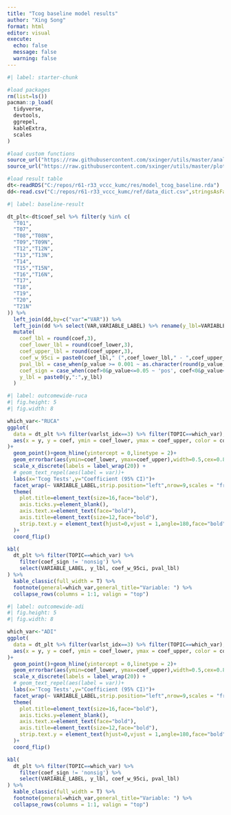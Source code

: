 ```yaml
---
title: "Tcog baseline model results"
author: "Xing Song"
format: html
editor: visual
execute: 
  echo: false
  message: false
  warning: false
---
```


```r
#| label: starter-chunk

#load packages
rm(list=ls())
pacman::p_load(
  tidyverse,
  devtools,
  ggrepel,
  kableExtra,
  scales
)

#load custom functions
source_url("https://raw.githubusercontent.com/sxinger/utils/master/analysis_util.R")
source_url("https://raw.githubusercontent.com/sxinger/utils/master/plot_util.R")

#load result table
dt<-readRDS("C:/repos/r61-r33_vccc_kumc/res/model_tcog_baseline.rda")
dd<-read.csv("C:/repos/r61-r33_vccc_kumc/ref/data_dict.csv",stringsAsFactors = F)
```

```r
#| label: baseline-result

dt_plt<-dt$coef_sel %>% filter(y %in% c(
  "T01",
  "T07",
  "T08","T08N",
  "T09","T09N",
  "T12","T12N",
  "T13","T13N",
  "T14",
  "T15","T15N",
  "T16","T16N",
  "T17",
  "T18",
  "T19",
  "T20",
  "T21N"
)) %>%
  left_join(dd,by=c("var"="VAR")) %>%
  left_join(dd %>% select(VAR,VARIABLE_LABEL) %>% rename(y_lbl=VARIABLE_LABEL),by=c("y"="VAR")) %>%
  mutate(
    coef_lbl = round(coef,3),
    coef_lower_lbl = round(coef_lower,3),
    coef_upper_lbl = round(coef_upper,3),
    coef_w_95ci = paste0(coef_lbl," (",coef_lower_lbl," - ",coef_upper_lbl,")"),
    pval_lbl = case_when(p_value >= 0.001 ~ as.character(round(p_value,3)), TRUE ~ '<0.001'),
    coef_sign = case_when(coef>0&p_value<=0.05 ~ 'pos', coef<0&p_value<=0.05~'neg', TRUE ~ 'nonsig'),
    y_lbl = paste0(y,":",y_lbl)
  )
```



```r
#| label: outcomewide-ruca
#| fig.height: 5
#| fig.width: 8

which_var<-"RUCA"
ggplot(
  data = dt_plt %>% filter(varlst_idx==3) %>% filter(TOPIC==which_var),
  aes(x = y, y = coef, ymin = coef_lower, ymax = coef_upper, color = coef_sign)
)+
  geom_point()+geom_hline(yintercept = 0,linetype = 2)+
  geom_errorbar(aes(ymin=coef_lower, ymax=coef_upper),width=0.5,cex=0.8)+
  scale_x_discrete(labels = label_wrap(20)) +
  # geom_text_repel(aes(label = var))+
  labs(x='Tcog Tests',y="Coefficient (95% CI)")+
  facet_wrap(~ VARIABLE_LABEL,strip.position="left",nrow=9,scales = "free_y") +
  theme(
    plot.title=element_text(size=16,face="bold"),
    axis.ticks.y=element_blank(),
    axis.text.x=element_text(face="bold"),
    axis.title=element_text(size=12,face="bold"),
    strip.text.y = element_text(hjust=0,vjust = 1,angle=180,face="bold")
  )+
  coord_flip()

kbl(
  dt_plt %>% filter(TOPIC==which_var) %>% 
    filter(coef_sign != 'nonsig') %>%
    select(VARIABLE_LABEL, y_lbl, coef_w_95ci, pval_lbl)
) %>%
  kable_classic(full_width = T) %>%
  footnote(general=which_var,general_title="Variable: ") %>%
  collapse_rows(columns = 1:1, valign = "top")
```



```r
#| label: outcomewide-adi
#| fig.height: 5
#| fig.width: 8

which_var<-"ADI"
ggplot(
  data = dt_plt %>% filter(varlst_idx==3) %>% filter(TOPIC==which_var),
  aes(x = y, y = coef, ymin = coef_lower, ymax = coef_upper, color = coef_sign)
)+
  geom_point()+geom_hline(yintercept = 0,linetype = 2)+
  geom_errorbar(aes(ymin=coef_lower, ymax=coef_upper),width=0.5,cex=0.8)+
  scale_x_discrete(labels = label_wrap(20)) +
  # geom_text_repel(aes(label = var))+
  labs(x='Tcog Tests',y="Coefficient (95% CI)")+
  facet_wrap(~ VARIABLE_LABEL,strip.position="left",nrow=9,scales = "free_y") +
  theme(
    plot.title=element_text(size=16,face="bold"),
    axis.ticks.y=element_blank(),
    axis.text.x=element_text(face="bold"),
    axis.title=element_text(size=12,face="bold"),
    strip.text.y = element_text(hjust=0,vjust = 1,angle=180,face="bold")
  )+
  coord_flip()

kbl(
  dt_plt %>% filter(TOPIC==which_var) %>% 
    filter(coef_sign != 'nonsig') %>%
    select(VARIABLE_LABEL, y_lbl, coef_w_95ci, pval_lbl)
) %>%
  kable_classic(full_width = T) %>%
  footnote(general=which_var,general_title="Variable: ") %>%
  collapse_rows(columns = 1:1, valign = "top")
```
